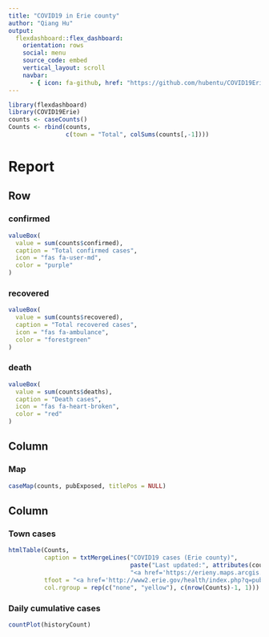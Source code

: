 ```yaml
---
title: "COVID19 in Erie county"
author: "Qiang Hu"
output: 
  flexdashboard::flex_dashboard:
    orientation: rows
    social: menu
    source_code: embed
    vertical_layout: scroll
    navbar:
      - { icon: fa-github, href: "https://github.com/hubentu/COVID19Erie"}
---
```


```r
library(flexdashboard)
library(COVID19Erie)
counts <- caseCounts()
Counts <- rbind(counts,
                c(town = "Total", colSums(counts[,-1])))
```

Report
=======================================================================

Row {data-width=400}
-----------------------------------------------------------------------

### confirmed {.value-box}

```r
valueBox(
  value = sum(counts$confirmed),
  caption = "Total confirmed cases",
  icon = "fas fa-user-md",
  color = "purple"
)
```


### recovered {.value-box}

```r
valueBox(
  value = sum(counts$recovered),
  caption = "Total recovered cases",
  icon = "fas fa-ambulance",
  color = "forestgreen"
)
```

### death {.value-box}

```r
valueBox(
  value = sum(counts$deaths),
  caption = "Death cases",
  icon = "fas fa-heart-broken",
  color = "red"
)
```


Column {data-height=800}
-----------------------------------------------------------------------
    
### Map
    
```r
caseMap(counts, pubExposed, titlePos = NULL)
```
   
Column {data-height=600}
----------------------------------------------------------------------

### Town cases

```r
htmlTable(Counts,
          caption = txtMergeLines("COVID19 cases (Erie county)",
                                  paste("Last updated:", attributes(counts)$update.time),
                                  "<a href='https://erieny.maps.arcgis.com/apps/opsdashboard/index.html#/dd7f1c0c352e4192ab162a1dfadc58e1'>Data Source</a>"),
          tfoot = "<a href='http://www2.erie.gov/health/index.php?q=public-advisories'>Public Advisories</a>",
          col.rgroup = rep(c("none", "yellow"), c(nrow(Counts)-1, 1)))
```

### Daily cumulative cases
```r
countPlot(historyCount)
```
